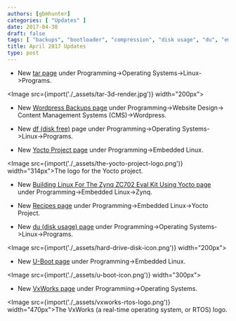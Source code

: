 ```yaml
---
authors: [gbmhunter]
categories: [ "Updates" ]
date: 2017-04-30
draft: false
tags: [ "backups", "bootloader", "compression", "disk usage", "du", "embedded", "Linux", "programming", "recipes", "tar", "u-boot", "Wordpress", "Yocto", "zip", "Zynq" ]
title: April 2017 Updates
type: post
---
```



* New [tar page](/programming/operating-systems/linux/programs/tar) under Programming->Operating Systems->Linux->Programs.  


<Image src={import('./_assets/tar-3d-render.jpg')} width="200px"></Image>

* New [Wordpress Backups page](/programming/website-design/content-management-systems/wordpress/wordpress-backups) under Programming->Website Design-> Content Management Systems (CMS)->Wordpress.

* New [df (disk free)](/programming/operating-systems/linux/programs/df-disk-free) page under Programming->Operating Systems->Linux->Programs.

* New [Yocto Project page](/programming/embedded-linux/yocto-project) under Programming->Embedded Linux.  


<Image src={import('./_assets/the-yocto-project-logo.png')} width="314px">The logo for the Yocto project.</Image>

* New [Building Linux For The Zynq ZC702 Eval Kit Using Yocto page](/programming/embedded-linux/zynq/building-linux-for-the-zynq-zc702-eval-kit-using-yocto) under Programming->Embedded Linux->Zynq.

* New [Recipes page](/programming/embedded-linux/yocto-project/yocto-recipes) under Programming->Embedded Linux->Yocto Project.

* New [du (disk usage) page](/programming/operating-systems/linux/programs/du-disk-usage) under Programming->Operating Systems->Linux->Programs.  


<Image src={import('./_assets/hard-drive-disk-icon.png')} width="200px"></Image>

* New [U-Boot page](/programming/embedded-linux/u-boot) under Programming->Embedded Linux.  


<Image src={import('./_assets/u-boot-icon.png')} width="300px"></Image>

* New [VxWorks page](/programming/operating-systems/vxworks) under Programming->Operating Systems.  


<Image src={import('./_assets/vxworks-rtos-logo.png')} width="470px">The VxWorks (a real-time operating system, or RTOS) logo.</Image>